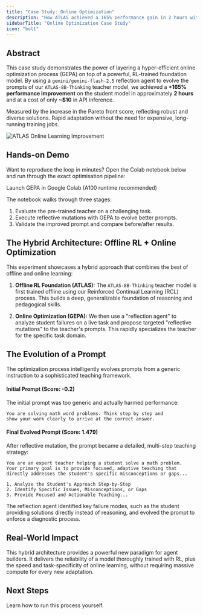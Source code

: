 ```yaml
---
title: "Case Study: Online Optimization"
description: "How ATLAS achieved a 165% performance gain in 2 hours with hyper-efficient online optimization."
sidebarTitle: "Online Optimization Case Study"
icon: "bolt"
---
```


## Abstract

This case study demonstrates the power of layering a hyper-efficient online optimization process (GEPA) on top of a powerful, RL-trained foundation model. By using a `gemini/gemini-flash-2.5` reflection agent to evolve the prompts of our `ATLAS-8B-Thinking` teacher model, we achieved a **+165% performance improvement** on the student model in approximately **2 hours** and at a cost of only **~$10** in API inference.

<CardGroup cols="2">
    <Card title="+165% Performance" icon="chart-line">
        Measured by the increase in the Pareto front score, reflecting robust and diverse solutions.
    </Card>
    <Card title="~2 Hours to Optimize" icon="clock">
        Rapid adaptation without the need for expensive, long-running training jobs.
    </Card>
</CardGroup>

![ATLAS Online Learning Improvement](/images/atlas-online-learning.png "Pareto front score across GEPA iterations for ATLAS-8B-Thinking teaching Qwen3-4B")

## Hands-on Demo

Want to reproduce the loop in minutes? Open the Colab notebook below and run through the exact optimisation pipeline:

<Card title="Run the Interactive Demo" icon="google-colab" href="https://colab.research.google.com/github/Arc-Computer/ATLAS/blob/main/examples/online_optimization_demo.ipynb">
  Launch GEPA in Google Colab (A100 runtime recommended)
</Card>

The notebook walks through three stages:
1. Evaluate the pre-trained teacher on a challenging task.
2. Execute reflective mutations with GEPA to evolve better prompts.
3. Validate the improved prompt and compare before/after results.

## The Hybrid Architecture: Offline RL + Online Optimization

This experiment showcases a hybrid approach that combines the best of offline and online learning:

1.  **Offline RL Foundation (ATLAS):** The `ATLAS-8B-Thinking` teacher model is first trained offline using our Reinforced Continual Learning (RCL) process. This builds a deep, generalizable foundation of reasoning and pedagogical skills.

2.  **Online Optimization (GEPA):** We then use a "reflection agent" to analyze student failures on a live task and propose targeted "reflective mutations" to the teacher's prompts. This rapidly specializes the teacher for the specific task domain.

## The Evolution of a Prompt

The optimization process intelligently evolves prompts from a generic instruction to a sophisticated teaching framework.

#### Initial Prompt (Score: -0.2)

The initial prompt was too generic and actually harmed performance:
```text
You are solving math word problems. Think step by step and
show your work clearly to arrive at the correct answer.
```

#### Final Evolved Prompt (Score: 1.479)

After reflective mutation, the prompt became a detailed, multi-step teaching strategy:
```text
You are an expert teacher helping a student solve a math problem.
Your primary goal is to provide focused, adaptive teaching that
directly addresses the student's specific misconceptions or gaps...

1. Analyze the Student's Approach Step-by-Step
2. Identify Specific Issues, Misconceptions, or Gaps
3. Provide Focused and Actionable Teaching...
```

The reflection agent identified key failure modes, such as the student providing solutions directly instead of reasoning, and evolved the prompt to enforce a diagnostic process.

## Real-World Impact

This hybrid architecture provides a powerful new paradigm for agent builders. It delivers the reliability of a model thoroughly trained with RL, plus the speed and task-specificity of online learning, without requiring massive compute for every new adaptation.

## Next Steps

<Card title="Online Optimization Guide" icon="graduation-cap" href="/training/online/optimize-with-atlas">
    Learn how to run this process yourself.
</Card>
